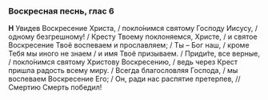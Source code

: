 ### Воскресная песнь, глас 6

**Н** Увидев Воскресение Христа, / покло́нимся святому Господу Иисусу, / одному безгрешному! / Кресту Твоему поклоняемся, Христе, / и святое Воскресение Твоё воспеваем и прославляем; / Ты – Бог наш, / кроме Тебя мы иного не знаем / и имя Твоё призываем. / Приди́те, все верные, / покло́нимся святому Христову Воскресению, / ведь через Крест пришла радость всему миру. / Всегда благословляя Господа, / мы воспеваем Воскресение Его; / Он, ради нас распятие претерпев, // Смертию Смерть победил!
